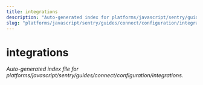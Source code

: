 ```yaml
---
title: integrations
description: "Auto-generated index for platforms/javascript/sentry/guides/connect/configuration/integrations"
slug: "platforms/javascript/sentry/guides/connect/configuration/integrations"
---
```


# integrations

_Auto-generated index file for platforms/javascript/sentry/guides/connect/configuration/integrations._
